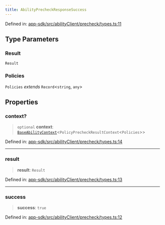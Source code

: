 ```yaml
---
title: AbilityPrecheckResponseSuccess
---
```


Defined in: [app-sdk/src/abilityClient/precheck/types.ts:11](https://github.com/LIT-Protocol/Vincent/blob/24971b3553e0b3a0f81730455f8a1892791091ad/packages/libs/app-sdk/src/abilityClient/precheck/types.ts#L11)

## Type Parameters

### Result

`Result`

### Policies

`Policies` *extends* `Record`\<`string`, `any`\>

## Properties

### context?

> `optional` **context**: [`BaseAbilityContext`](./BaseAbilityContext)\<`PolicyPrecheckResultContext`\<`Policies`\>\>

Defined in: [app-sdk/src/abilityClient/precheck/types.ts:14](https://github.com/LIT-Protocol/Vincent/blob/24971b3553e0b3a0f81730455f8a1892791091ad/packages/libs/app-sdk/src/abilityClient/precheck/types.ts#L14)

***

### result

> **result**: `Result`

Defined in: [app-sdk/src/abilityClient/precheck/types.ts:13](https://github.com/LIT-Protocol/Vincent/blob/24971b3553e0b3a0f81730455f8a1892791091ad/packages/libs/app-sdk/src/abilityClient/precheck/types.ts#L13)

***

### success

> **success**: `true`

Defined in: [app-sdk/src/abilityClient/precheck/types.ts:12](https://github.com/LIT-Protocol/Vincent/blob/24971b3553e0b3a0f81730455f8a1892791091ad/packages/libs/app-sdk/src/abilityClient/precheck/types.ts#L12)
